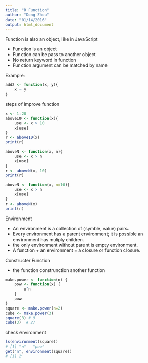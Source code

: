 ```yaml
---
title: "R Function"
author: "Dong Zhou"
date: "01/14/2016"
output: html_document
---
```


Function is also an object, like in JavaScript

- Function is an object
- Function can be pass to another object
- No return keyword in function
- Function argument can be matched by name

Example:

```R
add2 <- function(x, y){
    x + y
}
```

steps of improve function

```R
x <- 1:20
above10 <- function(x){
    use <- x > 10
    x[use]
}
r <- above10(x)
print(r)
```

```R
aboveN <- function(x, n){
    use <- x > n
    x[use]
}
r <- aboveN(x, 10)
print(r)
```

```R
aboveN <- function(x, n=10){
    use <- x > n
    x[use]
}
r <- aboveN(x)
print(r)
```

Environment

- An environment is a collection of (symble, value) pairs.
- Every environment has a parent environment; it is possible an environment has muliply children.
- the only environment without parent is empty environment.
- A function + an environment = a closure or function closure.

Constructer Function

- the function construnction another function

```R
make.power <- function(n) {
    pow <- function(x) {
        x^n
    }
    pow
}
square <- make.power(n=2)
cube <- make.power(3)
square(3) # 9
cube(3)  # 27
```

check environment

```R
ls(environment(square))
# [1] "n"   "pow"
get("n", environment(square))
# [1] 2
```